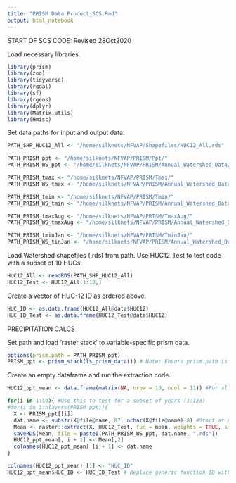 ```yaml
---
title: "PRISM Data Product_SCS.Rmd"
output: html_notebook
---
```


START OF SCS CODE: Revised 28Oct2020

Load necessary libraries. 
```r
library(prism)
library(zoo)
library(tidyverse)
library(rgdal)
library(sf)
library(rgeos)
library(dplyr)
library(Matrix.utils)
library(Hmisc)
```

Set data paths for input and output data. 
```r
PATH_SHP_HUC12_All <- "/home/silknets/NFVAP/Shapefiles/HUC12_All.rds"

PATH_PRISM_ppt <- "/home/silknets/NFVAP/PRISM/Ppt/"
PATH_PRISM_WS_ppt <- "/home/silknets/NFVAP/PRISM/Annual_Watershed_Data/ppt/"

PATH_PRISM_tmax <- "/home/silknets/NFVAP/PRISM/Tmax/"
PATH_PRISM_WS_tmax <- "/home/silknets/NFVAP/PRISM/Annual_Watershed_Data/tmax/"

PATH_PRISM_tmin <- "/home/silknets/NFVAP/PRISM/Tmin/"
PATH_PRISM_WS_tmin <- "/home/silknets/NFVAP/PRISM/Annual_Watershed_Data/tmin/"

PATH_PRISM_tmaxAug <- "/home/silknets/NFVAP/PRISM/TmaxAug/"
PATH_PRISM_WS_tmaxAug <- "/home/silknets/NFVAP/PRISM/Annual_Watershed_Data/tmaxAug/"

PATH_PRISM_tminJan <- "/home/silknets/NFVAP/PRISM/TminJan/"
PATH_PRISM_WS_tinJan <- "/home/silknets/NFVAP/PRISM/Annual_Watershed_Data/tinJan/"
```

Load Watershed shapefiles (.rds) from path. Use HUC12_Test to test code with a subset of 10 HUCs.
```r
HUC12_All <- readRDS(PATH_SHP_HUC12_All)
HUC12_Test <- HUC12_All[1:10,]
```

Create a vector of HUC-12 ID as ordered above. 
```r
HUC_ID <- as.data.frame(HUC12_All@data$HUC12)
HUC_ID_Test <- as.data.frame(HUC12_Test@data$HUC12)
```

PRECIPITATION CALCS

Set path and load 'raster stack' to variable-specific prism data. 
```r
options(prism.path = PATH_PRISM_ppt) 
PRISM_ppt <- prism_stack(ls_prism_data()) # Note: Ensure prism.path is set to correct climate variable
```

Create an empty dataframe and run the extraction code. 
```r
HUC12_ppt_mean <- data.frame(matrix(NA, nrow = 10, ncol = 11)) #For all data, nrow=100537 ncol=123

for(i in 1:10){ #Use this to test for a subset of years (1:123)
#for(i in 1:nlayers(PRISM_ppt)){
  X <- PRISM_ppt[[i]]
  dat.name <- substr(X@file@name, 87, nchar(X@file@name)-8) #Start at 64 to remove file location info
  Mean <- raster::extract(X, HUC12_Test, fun = mean, weights = TRUE, small = TRUE, method = 'simple', df = TRUE)
  saveRDS(Mean, file = paste0(PATH_PRISM_WS_ppt, dat.name, ".rds"))
  HUC12_ppt_mean[, i + 1] <- Mean[,2]
  colnames(HUC12_ppt_mean) [i + 1] <- dat.name
}

colnames(HUC12_ppt_mean) [1] <- "HUC_ID"
HUC12_ppt_mean$HUC_ID <- HUC_ID_Test # Replace generic function ID with HUC-12 ID
```

